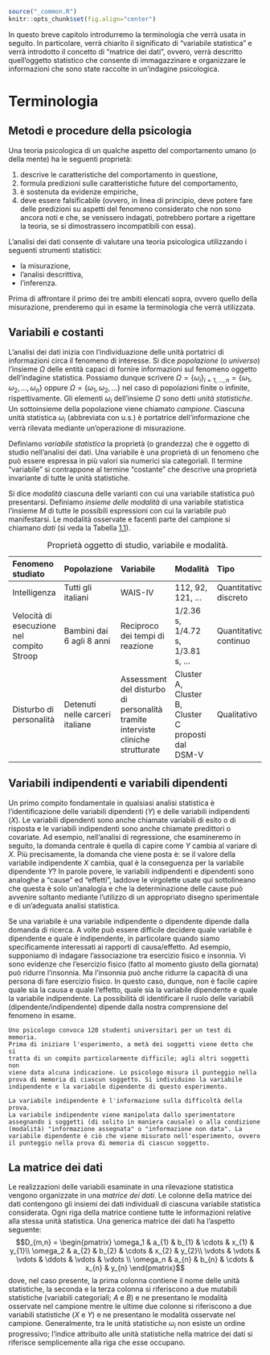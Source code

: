 ```r
source("_common.R")
knitr::opts_chunk$set(fig.align="center")
```

In questo breve capitolo introdurremo la terminologia che verrà usata in seguito. In particolare, verrà chiarito il significato di "variabile statistica" e verrà introdotto il concetto di "matrice dei dati", ovvero, verrà descritto quell'oggetto statistico che  consente di immagazzinare e organizzare le informazioni che sono state raccolte in un'indagine psicologica. 

# Terminologia 

## Metodi e procedure della psicologia

Una teoria psicologica di un qualche aspetto del comportamento umano (o della mente) ha le seguenti proprietà:

1.  descrive le caratteristiche del comportamento in questione,
2.  formula predizioni sulle caratteristiche future del comportamento,
3.  è sostenuta da evidenze empiriche,
4.  deve essere falsificabile (ovvero, in linea di principio, deve
    potere fare delle predizioni su aspetti del fenomeno considerato che
    non sono ancora noti e che, se venissero indagati, potrebbero
    portare a rigettare la teoria, se si dimostrassero incompatibili con
    essa).

L'analisi dei dati consente di valutare una teoria psicologica utilizzando i seguenti strumenti statistici:

-   la misurazione,
-   l'analisi descrittiva,
-   l'inferenza.

Prima di affrontare il primo dei tre ambiti elencati sopra, ovvero quello della misurazione, prenderemo qui in esame la terminologia che verrà utilizzata.

## Variabili e costanti

L'analisi dei dati inizia con l'individuazione delle unità portatrici di
informazioni circa il fenomeno di interesse. Si dice *popolazione* (o
*universo*) l'insieme $\Omega$ delle entità capaci di fornire
informazioni sul fenomeno oggetto dell'indagine statistica. Possiamo
dunque scrivere
$\Omega = \{\omega_i\}_{i=1, \dots, n}= \{\omega_1, \omega_2, \dots, \omega_n\}$
oppure $\Omega =  \{\omega_1, \omega_2, \dots \}$ nel caso di
popolazioni finite o infinite, rispettivamente. Gli elementi $\omega_i$
dell'insieme $\Omega$ sono detti *unità statistiche*. Un sottoinsieme
della popolazione viene chiamato *campione*. Ciascuna unità statistica
$\omega_i$ (abbreviata con u.s.) è portatrice dell'informazione che
verrà rilevata mediante un'operazione di misurazione.

Definiamo *variabile statistica* la proprietà (o grandezza) che è
oggetto di studio nell'analisi dei dati. Una variabile è una proprietà
di un fenomeno che può essere espressa in più valori sia numerici sia
categoriali. Il termine "variabile" si contrappone al termine "costante"
che descrive una proprietà invariante di tutte le unità statistiche.

Si dice *modalità* ciascuna delle varianti con cui una variabile
statistica può presentarsi. Definiamo *insieme delle modalità* di una
variabile statistica l'insieme $M$ di tutte le possibili espressioni con
cui la variabile può manifestarsi. Le modalità osservate e facenti parte
del campione si chiamano *dati* (si veda la
Tabella [1.1](#tab:term_st_desc){reference-type="ref"
reference="tab:term_st_desc"}).

::: {#tab:term_st_desc}
  **Fenomeno studiato**                       **Popolazione**                   **Variabile**                                                                    **Modalità**                                         **Tipo**
  ------------------------------------------- --------------------------------- -------------------------------------------------------------------------------- ---------------------------------------------------- -----------------------
  Intelligenza                                Tutti gli italiani                WAIS-IV                                                                          $112$, $92$, $121$, ...                              Quantitativo discreto
  Velocità di esecuzione nel compito Stroop   Bambini dai 6 agli 8 anni         Reciproco dei tempi di reazione                                                  $1/2.36$ s, $1/4.72$ s, $1/3.81$ s, ...              Quantitativo continuo
  Disturbo di personalità                     Detenuti nelle carceri italiane   Assessment del disturbo di personalità tramite interviste cliniche strutturate   Cluster A, Cluster B, Cluster C proposti dal DSM-V   Qualitativo

  : Proprietà oggetto di studio, variabile e modalità.
:::

## Variabili indipendenti e variabili dipendenti

Un primo compito fondamentale in qualsiasi analisi statistica è l'identificazione delle variabili dipendenti ($Y$) e delle variabili indipendenti ($X$). Le variabili dipendenti sono anche chiamate variabili di esito o di risposta e le variabili indipendenti sono anche chiamate predittori o covariate. Ad esempio, nell'analisi di regressione, che esamineremo in seguito, la domanda centrale è quella di capire come $Y$ cambia al variare di $X$. Più precisamente, la domanda che viene posta è: se il valore della variabile indipendente $X$ cambia, qual è la conseguenza per la variabile dipendente $Y$? In parole povere, le variabili indipendenti e dipendenti sono analoghe a "cause" ed "effetti", laddove le virgolette usate qui sottolineano che questa è solo un'analogia e che la determinazione delle cause può avvenire soltanto mediante l'utilizzo di un appropriato disegno sperimentale e di un'adeguata analisi statistica.

Se una variabile è una variabile indipendente o dipendente dipende dalla domanda di ricerca. A volte può essere difficile decidere quale variabile è dipendente e quale è indipendente, in particolare quando siamo specificamente interessati ai rapporti di causa/effetto. Ad esempio, supponiamo di indagare l'associazione tra esercizio fisico e insonnia. Vi sono evidenze che l'esercizio fisico (fatto al momento giusto della giornata) può ridurre l'insonnia. Ma l'insonnia può anche ridurre la capacità di una persona di fare esercizio fisico. In questo caso, dunque, non è facile capire quale sia la causa e quale l'effetto, quale sia la variabile dipendente e quale la variabile indipendente. La possibilità di identificare il ruolo delle variabili (dipendente/indipendente) dipende dalla nostra comprensione del fenomeno in esame. 


```exercise
Uno psicologo convoca 120 studenti universitari per un test di memoria.
Prima di iniziare l'esperimento, a metà dei soggetti viene detto che si
tratta di un compito particolarmente difficile; agli altri soggetti non
viene data alcuna indicazione. Lo psicologo misura il punteggio nella
prova di memoria di ciascun soggetto. Si individuino la variabile
indipendente e la variabile dipendente di questo esperimento.
```

```solution
La variabile indipendente è l'informazione sulla difficoltà della prova.
La variabile indipendente viene manipolata dallo sperimentatore
assegnando i soggetti (di solito in maniera causale) o alla condizione
(modalità) "informazione assegnata" o "informazione non data". La
variabile dipendente è ciò che viene misurato nell'esperimento, ovvero
il punteggio nella prova di memoria di ciascun soggetto.
```

## La matrice dei dati

Le realizzazioni delle variabili esaminate in una rilevazione statistica
vengono organizzate in una *matrice dei dati*. Le colonne della matrice
dei dati contengono gli insiemi dei dati individuali di ciascuna
variabile statistica considerata. Ogni riga della matrice contiene tutte
le informazioni relative alla stessa unità statistica. Una generica
matrice dei dati ha l'aspetto seguente: $$D_{m,n} = 
 \begin{pmatrix}
  \omega_1 & a_{1}   & b_{1}   & \cdots & x_{1} & y_{1}\\
  \omega_2 & a_{2}   & b_{2}   & \cdots & x_{2} & y_{2}\\
  \vdots   & \vdots  & \vdots  & \ddots & \vdots & \vdots  \\
 \omega_n  & a_{n}   & b_{n}   & \cdots & x_{n} & y_{n}
 \end{pmatrix}$$ dove, nel caso presente, la prima colonna contiene il
nome delle unità statistiche, la seconda e la terza colonna si
riferiscono a due mutabili statistiche (variabili categoriali; $A$ e
$B$) e ne presentano le modalità osservate nel campione mentre le ultime
due colonne si riferiscono a due variabili statistiche ($X$ e $Y$) e ne
presentano le modalità osservate nel campione. Generalmente, tra le
unità statistiche $\omega_i$ non esiste un ordine progressivo; l'indice
attribuito alle unità statistiche nella matrice dei dati si riferisce
semplicemente alla riga che esse occupano.
